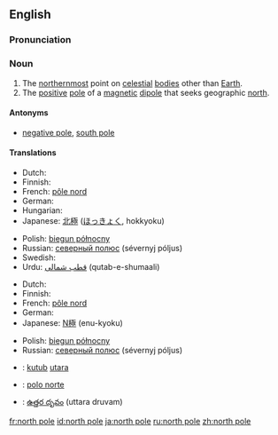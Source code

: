 {{see|North Pole}}
==English==

===Pronunciation===
{{IPA|/ˌnɔːθ ˈpəʊl/}}

===Noun===
{{en-noun|sg=[[north]] [[pole]]}}

# The [[northernmost]] point on [[celestial]] [[body|bodies]] other than [[Earth]].
# The [[positive]] [[pole]] of a [[magnetic]] [[dipole]] that seeks geographic [[north]].

====Antonyms====
*{{italbrac-colon|positive pole}} [[negative pole]], [[south pole]]

====Translations====
{{trans-top|northernmost point on celestial bodies}}
* Dutch: {{t-|nl|noordpool|m}}
* Finnish: {{t+|fi|pohjoisnapa}}
* French: [[pôle nord]] {{m}}
* German: {{t-|de|Nordpol|m}}
* Hungarian: {{t|hu|Északi-sark}}
* Japanese: [[北極]] ([[ほっきょく]], hokkyoku)
{{trans-mid}}
* Polish: [[biegun północny]] {{m}}
* Russian: [[северный полюс]] (sévernyj póljus) {{m}}
* Swedish: {{t-|sv|nordpol|c}}
* Urdu: [[قطب شمالی]] (qutab-e-shumaali) {{m}}
{{trans-bottom}}

{{trans-top|positive pole of a magnetic dipole}}
* Dutch: {{t-|nl|noordpool|m}}
* Finnish: {{t+|fi|pohjoisnapa}}
* French: [[pôle nord]] {{m}}
* German: {{t-|de|Nordpol|m}}
* Japanese: [[N極]] (enu-kyoku)
{{trans-mid}}
* Polish: [[biegun północny]] {{m}}
* Russian: [[северный полюс]] (sévernyj póljus) {{m}}
{{trans-bottom}}

{{checktrans-top}}
*{{ttbc|Indonesian}}: [[kutub]] [[utara]]
{{checktrans-mid}}
*{{ttbc|Spanish}}: [[polo norte]]
*{{ttbc|Telugu}}: [[ఉత్తర దృవం]] (uttara druvam)
{{checktrans-bottom}}

[[fr:north pole]]
[[id:north pole]]
[[ja:north pole]]
[[ru:north pole]]
[[zh:north pole]]